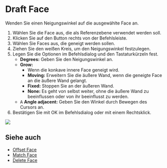 
# Draft Face

<Reference shortcut="" command="Draft Face" button="" />

Wenden Sie einen Neigungswinkel auf die ausgewählte Face an.

1. Wählen Sie die Face aus, die als Referenzebene verwendet werden soll.
2. Klicken Sie auf den Button <ButtonIcon type="button-draft-face" /> rechts von der Befehlsleiste.
3. Wählen Sie Faces aus, die geneigt werden sollen.
4. Ziehen Sie den weißen Kreis, um den Neigungswinkel festzulegen.
5. Legen Sie die Optionen im Befehlsdialog und den Tastaturkürzeln fest.
    - **Degrees:** Geben Sie den Neigungswinkel an.
    - **Grow:**
        - Wenn die konkave innere Face geneigt wird.
        - **Moving:** Erweitern Sie die äußere Wand, wenn die geneigte Face an die äußere Wand gelangt.
        - **Fixed:** Stoppen Sie an der äußeren Wand.
        - **None:** Es geht von selbst weiter, ohne die äußere Wand zu beeinflussen oder von ihr beeinflusst zu werden.
    - <kbd>A</kbd> **Angle adjacent:** Geben Sie den Winkel durch Bewegen des Cursors an.
6. Bestätigen Sie mit OK im Befehlsdialog oder mit einem Rechtsklick.

![](/img/draft-face.gif)

## Siehe auch
- [Offset Face](./offset-face)
- [Match Face](./match-face)
- [Delete Face](./delete-face)
